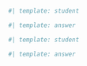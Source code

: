 ## 

::: {.callout-task title='Calculate NDVI'}

:::

```python
#| template: student

```

::: {.content-visible when-format="html"}
```python
#| template: answer

```
:::

::: {.callout-task title='Classify NDVI'}

:::

```python
#| template: student

```

::: {.content-visible when-format="html"}
```python
#| template: answer

```
:::